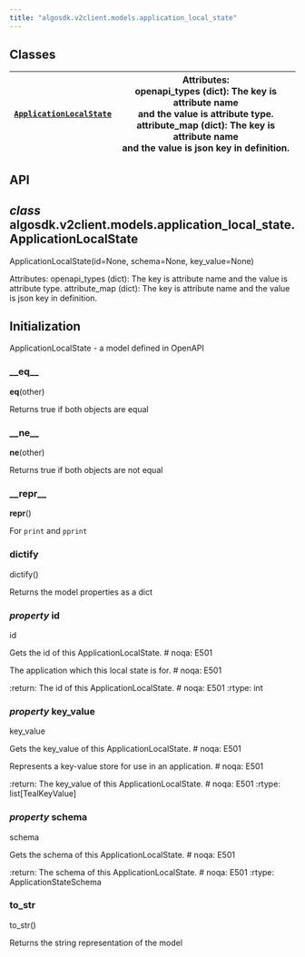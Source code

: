```yaml
---
title: "algosdk.v2client.models.application_local_state"
---
```


<a id="module-algosdk.v2client.models.application_local_state"></a>

<a id="algosdk-v2client-models-application-local-state"></a>

<a id="module-contents"></a>

<a id="classes"></a>

## Classes

| [`ApplicationLocalState`](#algosdk.v2client.models.application_local_state.ApplicationLocalState)   | Attributes:<br/>openapi_types (dict): The key is attribute name<br/>and the value is attribute type.<br/>attribute_map (dict): The key is attribute name<br/>and the value is json key in definition.   |
|-----------------------------------------------------------------------------------------------------|---------------------------------------------------------------------------------------------------------------------------------------------------------------------------------------------------------|

<a id="api"></a>

## API

<a id="algosdk.v2client.models.application_local_state.ApplicationLocalState"></a>

## *class* algosdk.v2client.models.application_local_state.ApplicationLocalState

ApplicationLocalState(id=None, schema=None, key_value=None)

Attributes:
openapi_types (dict): The key is attribute name
and the value is attribute type.
attribute_map (dict): The key is attribute name
and the value is json key in definition.

## Initialization

ApplicationLocalState - a model defined in OpenAPI

<a id="algosdk.v2client.models.application_local_state.ApplicationLocalState.__eq__"></a>

### \_\_eq_\_

__eq__(other)

Returns true if both objects are equal

<a id="algosdk.v2client.models.application_local_state.ApplicationLocalState.__ne__"></a>

### \_\_ne_\_

__ne__(other)

Returns true if both objects are not equal

<a id="algosdk.v2client.models.application_local_state.ApplicationLocalState.__repr__"></a>

### \_\_repr_\_

__repr__()

For `print` and `pprint`

<a id="algosdk.v2client.models.application_local_state.ApplicationLocalState.dictify"></a>

### dictify

dictify()

Returns the model properties as a dict

<a id="algosdk.v2client.models.application_local_state.ApplicationLocalState.id"></a>

### *property* id

id

Gets the id of this ApplicationLocalState.  # noqa: E501

The application which this local state is for.  # noqa: E501

:return: The id of this ApplicationLocalState.  # noqa: E501
:rtype: int

<a id="algosdk.v2client.models.application_local_state.ApplicationLocalState.key_value"></a>

### *property* key_value

key_value

Gets the key_value of this ApplicationLocalState.  # noqa: E501

Represents a key-value store for use in an application.  # noqa: E501

:return: The key_value of this ApplicationLocalState.  # noqa: E501
:rtype: list[TealKeyValue]

<a id="algosdk.v2client.models.application_local_state.ApplicationLocalState.schema"></a>

### *property* schema

schema

Gets the schema of this ApplicationLocalState.  # noqa: E501

:return: The schema of this ApplicationLocalState.  # noqa: E501
:rtype: ApplicationStateSchema

<a id="algosdk.v2client.models.application_local_state.ApplicationLocalState.to_str"></a>

### to_str

to_str()

Returns the string representation of the model
